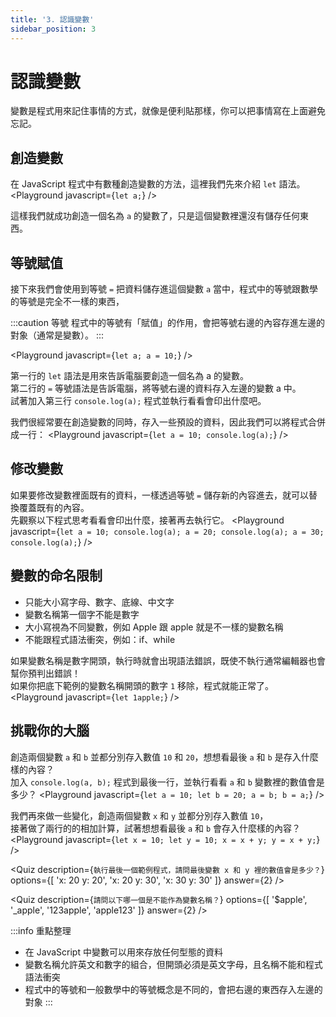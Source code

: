 ```yaml
---
title: '3. 認識變數'
sidebar_position: 3
---
```


# 認識變數
變數是程式用來記住事情的方式，就像是便利貼那樣，你可以把事情寫在上面避免忘記。

## 創造變數
在 JavaScript 程式中有數種創造變數的方法，這裡我們先來介紹 `let` 語法。
<Playground javascript={`let a;`} />

這樣我們就成功創造一個名為 `a` 的變數了，只是這個變數裡還沒有儲存任何東西。

## 等號賦值
接下來我們會使用到等號 `=` 把資料儲存進這個變數 `a` 當中，程式中的等號跟數學的等號是完全不一樣的東西，

:::caution 等號
程式中的等號有「賦值」的作用，會把等號右邊的內容存進左邊的對象（通常是變數）。
:::

<Playground javascript={`
let a;
a = 10;
`} />

第一行的 `let` 語法是用來告訴電腦要創造一個名為 a 的變數。<br/>
第二行的 `=` 等號語法是告訴電腦，將等號右邊的資料存入左邊的變數 a 中。<br/>
試著加入第三行 `console.log(a);` 程式並執行看看會印出什麼吧。

我們很經常要在創造變數的同時，存入一些預設的資料，因此我們可以將程式合併成一行：
<Playground javascript={`
let a = 10;
console.log(a);
`} />

## 修改變數
如果要修改變數裡面既有的資料，一樣透過等號 `=` 儲存新的內容進去，就可以替換覆蓋既有的內容。<br/>
先觀察以下程式思考看看會印出什麼，接著再去執行它。
<Playground javascript={`
let a = 10;
console.log(a);
a = 20;
console.log(a);
a = 30;
console.log(a);
`} />

## 變數的命名限制
* 只能大小寫字母、數字、底線、中文字
* 變數名稱第一個字不能是數字
* 大小寫視為不同變數，例如 Apple 跟 apple 就是不一樣的變數名稱
* 不能跟程式語法衝突，例如：if、while

如果變數名稱是數字開頭，執行時就會出現語法錯誤，既使不執行通常編輯器也會幫你預判出錯誤！<br/>
如果你把底下範例的變數名稱開頭的數字 `1` 移除，程式就能正常了。
<Playground javascript={`
let 1apple;
`} />

## 挑戰你的大腦
創造兩個變數 `a` 和 `b` 並都分別存入數值 `10` 和 `20`，想想看最後 `a` 和 `b` 是存入什麼樣的內容？<br/>
加入 `console.log(a, b);` 程式到最後一行，並執行看看 `a` 和 `b` 變數裡的數值會是多少？
<Playground javascript={`
let a = 10;
let b = 20;
a = b;
b = a;
`} />

我們再來做一些變化，創造兩個變數 `x` 和 `y` 並都分別存入數值 `10`，<br/>
接著做了兩行的的相加計算，試著想想看最後 `a` 和 `b` 會存入什麼樣的內容？<br/>
<Playground javascript={`
let x = 10;
let y = 10;
x = x + y;
y = x + y;
`} />

<Quiz
  description={`執行最後一個範例程式，請問最後變數 x 和 y 裡的數值會是多少？`}
  options={[ 'x: 20 y: 20', 'x: 20 y: 30', 'x: 30 y: 30' ]}
  answer={2}
/>

<Quiz
  description={`請問以下哪一個是不能作為變數名稱？`}
  options={[ '$apple', '_apple', '123apple', 'apple123' ]}
  answer={2}
/>

:::info 重點整理
* 在 JavaScript 中變數可以用來存放任何型態的資料
* 變數名稱允許英文和數字的組合，但開頭必須是英文字母，且名稱不能和程式語法衝突
* 程式中的等號和一般數學中的等號概念是不同的，會把右邊的東西存入左邊的對象
:::